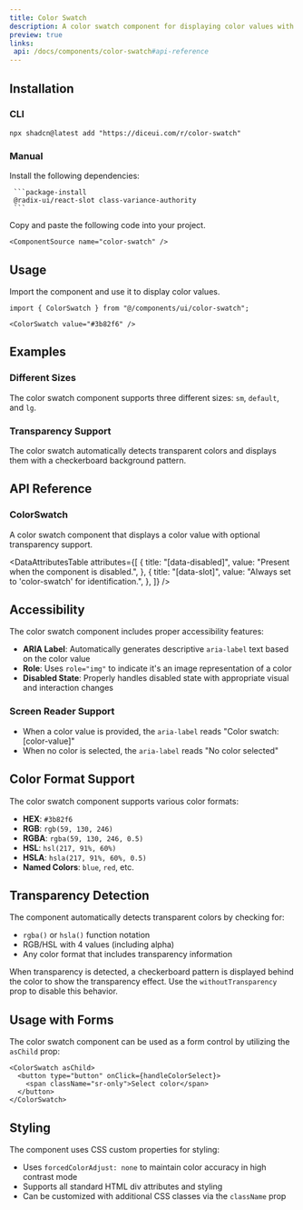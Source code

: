 ```yaml
---
title: Color Swatch
description: A color swatch component for displaying color values with support for transparency and various sizes.
preview: true
links:
 api: /docs/components/color-swatch#api-reference
---
```


<ComponentTabs name="color-swatch-demo" />

## Installation

### CLI

```package-install
npx shadcn@latest add "https://diceui.com/r/color-swatch"

```

### Manual

<Steps>
  <Step>
     Install the following dependencies:

     ```package-install
     @radix-ui/react-slot class-variance-authority
     ```
  </Step>
  <Step>
    Copy and paste the following code into your project.

    <ComponentSource name="color-swatch" />
  </Step>
</Steps>

## Usage

Import the component and use it to display color values.

```tsx
import { ColorSwatch } from "@/components/ui/color-swatch";

<ColorSwatch value="#3b82f6" />
```

## Examples

### Different Sizes

The color swatch component supports three different sizes: `sm`, `default`, and `lg`.

<ComponentTabs name="color-swatch-sizes-demo" />

### Transparency Support

The color swatch automatically detects transparent colors and displays them with a checkerboard background pattern.

<ComponentTabs name="color-swatch-transparency-demo" />

## API Reference

### ColorSwatch

A color swatch component that displays a color value with optional transparency support.

<AutoTypeTable
  path="./types/docs/color-swatch.ts"
  name="ColorSwatchProps"
/>

<DataAttributesTable
  attributes={[
    {
      title: "[data-disabled]",
      value: "Present when the component is disabled.",
    },
    {
      title: "[data-slot]",
      value: "Always set to 'color-swatch' for identification.",
    },
  ]}
/>

## Accessibility

The color swatch component includes proper accessibility features:

- **ARIA Label**: Automatically generates descriptive `aria-label` text based on the color value
- **Role**: Uses `role="img"` to indicate it's an image representation of a color
- **Disabled State**: Properly handles disabled state with appropriate visual and interaction changes

### Screen Reader Support

- When a color value is provided, the `aria-label` reads "Color swatch: [color-value]"
- When no color is selected, the `aria-label` reads "No color selected"

## Color Format Support

The color swatch component supports various color formats:

- **HEX**: `#3b82f6`
- **RGB**: `rgb(59, 130, 246)`
- **RGBA**: `rgba(59, 130, 246, 0.5)`
- **HSL**: `hsl(217, 91%, 60%)`
- **HSLA**: `hsla(217, 91%, 60%, 0.5)`
- **Named Colors**: `blue`, `red`, etc.

## Transparency Detection

The component automatically detects transparent colors by checking for:
- `rgba()` or `hsla()` function notation
- RGB/HSL with 4 values (including alpha)
- Any color format that includes transparency information

When transparency is detected, a checkerboard pattern is displayed behind the color to show the transparency effect. Use the `withoutTransparency` prop to disable this behavior.

## Usage with Forms

The color swatch component can be used as a form control by utilizing the `asChild` prop:

```tsx
<ColorSwatch asChild>
  <button type="button" onClick={handleColorSelect}>
    <span className="sr-only">Select color</span>
  </button>
</ColorSwatch>
```

## Styling

The component uses CSS custom properties for styling:

- Uses `forcedColorAdjust: none` to maintain color accuracy in high contrast mode
- Supports all standard HTML div attributes and styling
- Can be customized with additional CSS classes via the `className` prop
